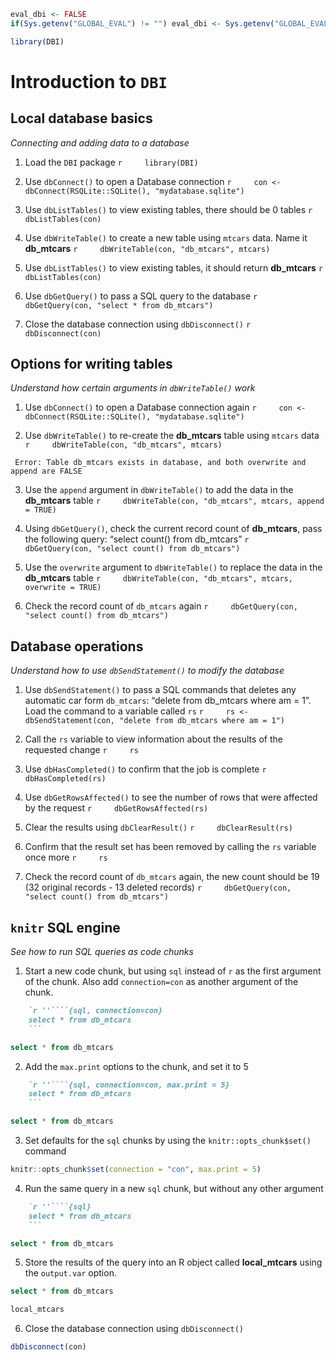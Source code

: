 ```r
eval_dbi <- FALSE
if(Sys.getenv("GLOBAL_EVAL") != "") eval_dbi <- Sys.getenv("GLOBAL_EVAL")
```

```r
library(DBI)
```

# Introduction to `DBI` 

## Local database basics
*Connecting and adding data to a database*

1. Load the `DBI` package
    ```r
    library(DBI)
    ```

2. Use `dbConnect()` to open a Database connection
    ```r
    con <- dbConnect(RSQLite::SQLite(), "mydatabase.sqlite")
    ```
    
3. Use `dbListTables()` to view existing tables, there should be 0 tables
    ```r
    dbListTables(con)
    ```

4. Use `dbWriteTable()` to create a new table using `mtcars` data. Name it **db_mtcars**
    ```r
    dbWriteTable(con, "db_mtcars", mtcars)
    ```

5. Use `dbListTables()` to view existing tables, it should return **db_mtcars**
    ```r
    dbListTables(con)
    ```

6. Use `dbGetQuery()` to pass a SQL query to the database
    ```r
    dbGetQuery(con, "select * from db_mtcars")
    ```

7. Close the database connection using `dbDisconnect()`
    ```r
    dbDisconnect(con)
    ```

## Options for writing tables
*Understand how certain arguments in `dbWriteTable()` work*

1. Use `dbConnect()` to open a Database connection again
    ```r
    con <- dbConnect(RSQLite::SQLite(), "mydatabase.sqlite")
    ```

2. Use `dbWriteTable()` to re-create the **db_mtcars** table using `mtcars` data
    ```r
    dbWriteTable(con, "db_mtcars", mtcars)
    ```
```
 Error: Table db_mtcars exists in database, and both overwrite and append are FALSE
```

3. Use the `append` argument in `dbWriteTable()` to add the data in the **db_mtcars** table
    ```r
    dbWriteTable(con, "db_mtcars", mtcars, append = TRUE)
    ```

4. Using `dbGetQuery()`, check the current record count of **db_mtcars**, pass the following query: "select count() from db_mtcars"
    ```r
    dbGetQuery(con, "select count() from db_mtcars")
    ```

5. Use the `overwrite` argument to `dbWriteTable()` to replace the data in the **db_mtcars** table
    ```r
    dbWriteTable(con, "db_mtcars", mtcars, overwrite = TRUE)
    ```

6. Check the record count of `db_mtcars` again
    ```r
    dbGetQuery(con, "select count() from db_mtcars")
    ```

## Database operations
*Understand how to use `dbSendStatement()` to modify the database*

1. Use `dbSendStatement()` to pass a SQL commands that deletes any automatic car form `db_mtcars`: "delete from db_mtcars where am = 1". Load the command to a variable called `rs`
    ```r
    rs <- dbSendStatement(con, "delete from db_mtcars where am = 1")
    ```

2. Call the `rs` variable to view information about the results of the requested change
    ```r
    rs
    ```

3. Use `dbHasCompleted()` to confirm that the job is complete
    ```r
    dbHasCompleted(rs)
    ```

4. Use `dbGetRowsAffected()` to see the number of rows that were affected by the request
    ```r
    dbGetRowsAffected(rs)
    ```

5. Clear the results using `dbClearResult()`
    ```r
    dbClearResult(rs)
    ```

6. Confirm that the result set has been removed by calling the `rs` variable once more
    ```r
    rs
    ```

7. Check the record count of `db_mtcars` again, the new count should be 19 (32 original records - 13 deleted records)
    ```r
    dbGetQuery(con, "select count() from db_mtcars")
    ```

## `knitr` SQL engine
*See how to run SQL queries as code chunks*

1. Start a new code chunk, but using `sql` instead of `r` as the first argument of the chunk.  Also add `connection=con` as another argument of the chunk. 
````markdown
    `r ''````{sql, connection=con}
    select * from db_mtcars
    ```
````
```sql
select * from db_mtcars
```

2. Add the `max.print` options to the chunk, and set it to 5
````markdown
    `r ''````{sql, connection=con, max.print = 5}
    select * from db_mtcars
    ```
````
```sql
select * from db_mtcars
```

3. Set defaults for the `sql` chunks by using the `knitr::opts_chunk$set()` command
```r
knitr::opts_chunk$set(connection = "con", max.print = 5)
```

4. Run the same query in a new `sql` chunk, but without any other argument
````markdown
    `r ''````{sql}
    select * from db_mtcars
    ```
````
```sql
select * from db_mtcars
```

5. Store the results of the query into an R object called **local_mtcars** using 
the `output.var` option.
```sql
select * from db_mtcars
```

```r
local_mtcars
```

6. Close the database connection using `dbDisconnect()`
```r
dbDisconnect(con)
```
